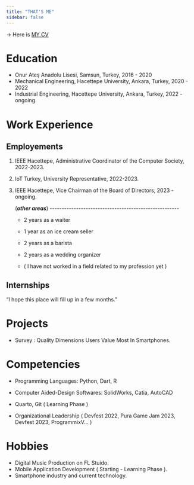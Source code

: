 ```yaml
---
title: "THAT'S ME"
sidebar: false 
---
```


-\> Here is [MY CV](https://drive.google.com/file/d/1Uhu8-7DDKvuJ7I2XlRA2_lmLwwGUD_sf/view?usp=sharing)

# Education

-   Onur Ateş Anadolu Lisesi, Samsun, Turkey, 2016 - 2020
-   Mechanical Engineering, Hacettepe University, Ankara, Turkey, 2020 - 2022
-   Industrial Engineering, Hacettepe University, Ankara, Turkey, 2022 - ongoing.

# Work Experience

## Employements

1.  IEEE Hacettepe, Administrative Coordinator of the Computer Society, 2022-2023.

2.  IoT Turkey, University Representative, 2022-2023.

3.  IEEE Hacettepe, Vice Chairman of the Board of Directors, 2023 - ongoing.

    (***other areas***) \-\-\-\-\-\-\-\-\-\-\-\-\-\-\-\-\-\-\-\-\-\-\-\-\-\-\-\-\-\-\-\-\-\-\-\-\-\-\-\-\-\-\-\-\-\-\-\-\-\-\-\-\--

    -   2 years as a waiter

    -   1 year as an ice cream seller

    -   2 years as a barista

    -   2 years as a wedding organizer

    -   ( I have not worked in a field related to my profession yet )

## Internships

"I hope this place will fill up in a few months."

# Projects

-   Survey : Quality Dimensions Users Value Most In Smartphones.

# Competencies

-   Programming Languages: Python, Dart, R

-   Computer Aided-Design Softwares: SolidWorks, Catia, AutoCAD

-   Quarto, Git ( Learning Phase )

-   Organizational Leadership ( Devfest 2022, Pura Game Jam 2023, Devfest 2023, ProgrammixV... )

# Hobbies

-   Digital Music Production on FL Stuido.
-   Mobile Application Development ( Starting - Learning Phase ).
-   Smartphone industry and current technology.
